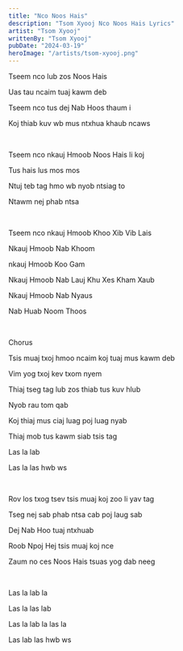 ```yaml
---
title: "Nco Noos Hais"
description: "Tsom Xyooj Nco Noos Hais Lyrics"
artist: "Tsom Xyooj"
writtenBy: "Tsom Xyooj"
pubDate: "2024-03-19"
heroImage: "/artists/tsom-xyooj.png"
---
```


Tseem nco lub zos Noos Hais

Uas tau ncaim tuaj kawm deb

Tseem nco tus dej Nab Hoos thaum i

Koj thiab kuv wb mus ntxhua khaub ncaws

<br />

Tseem nco nkauj Hmoob Noos Hais li koj

Tus hais lus mos mos

Ntuj teb tag hmo wb nyob ntsiag to

Ntawm nej phab ntsa

<br />

Tseem nco nkauj Hmoob Khoo Xib Vib Lais

Nkauj Hmoob Nab Khoom

nkauj Hmoob Koo Gam

Nkauj Hmoob Nab Lauj Khu Xes Kham Xaub

Nkauj Hmoob Nab Nyaus

Nab Huab Noom Thoos

<br />

Chorus

Tsis muaj txoj hmoo ncaim koj tuaj mus kawm deb

Vim yog txoj kev txom nyem

Thiaj tseg tag lub zos thiab tus kuv hlub

Nyob rau tom qab

Koj thiaj mus ciaj luag poj luag nyab

Thiaj mob tus kawm siab tsis tag

Las la lab

Las la las hwb ws

<br />

Rov los txog tsev tsis muaj koj zoo li yav tag

Tseg nej sab phab ntsa cab poj laug sab

Dej Nab Hoo tuaj ntxhuab

Roob Npoj Hej tsis muaj koj nce

Zaum no ces Noos Hais tsuas yog dab neeg

<br />

Las la lab la

Las la las lab

Las la lab la las la

Las lab las hwb ws
